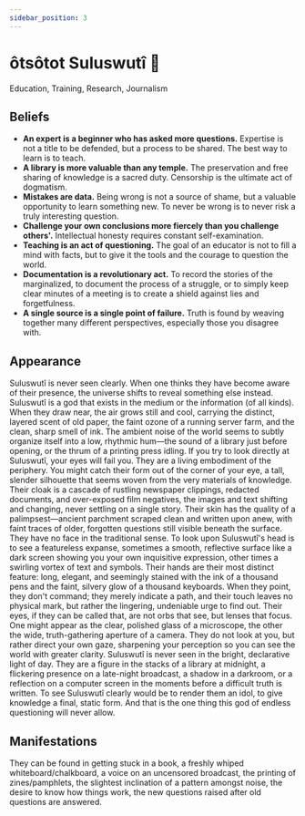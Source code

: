 ```yaml
---
sidebar_position: 3
---
```



# ôtsôtot Suluswutî 🔎

Education, Training, Research, Journalism

## Beliefs

- **An expert is a beginner who has asked more questions.** Expertise is not a
  title to be defended, but a process to be shared. The best way to learn is to
  teach.
- **A library is more valuable than any temple.** The preservation and free
  sharing of knowledge is a sacred duty. Censorship is the ultimate act of
  dogmatism.
- **Mistakes are data.** Being wrong is not a source of shame, but a valuable
  opportunity to learn something new. To never be wrong is to never risk a truly
  interesting question.
- **Challenge your own conclusions more fiercely than you challenge others'.**
  Intellectual honesty requires constant self-examination.
- **Teaching is an act of questioning.** The goal of an educator is not to fill
  a mind with facts, but to give it the tools and the courage to question the
  world.
- **Documentation is a revolutionary act.** To record the stories of the
  marginalized, to document the process of a struggle, or to simply keep clear
  minutes of a meeting is to create a shield against lies and forgetfulness.
- **A single source is a single point of failure.** Truth is found by weaving
  together many different perspectives, especially those you disagree with.

## Appearance

Suluswutî is never seen clearly. When one thinks they have become aware of their
presence, the universe shifts to reveal something else instead. Suluswutî is a
god that exists in the medium or the information (of all kinds). When they draw
near, the air grows still and cool, carrying the distinct, layered scent of old
paper, the faint ozone of a running server farm, and the clean, sharp smell of
ink. The ambient noise of the world seems to subtly organize itself into a low,
rhythmic hum—the sound of a library just before opening, or the thrum of a
printing press idling. If you try to look directly at Suluswutî, your eyes will
fail you. They are a living embodiment of the periphery. You might catch their
form out of the corner of your eye, a tall, slender silhouette that seems woven
from the very materials of knowledge. Their cloak is a cascade of rustling
newspaper clippings, redacted documents, and over-exposed film negatives, the
images and text shifting and changing, never settling on a single story. Their
skin has the quality of a palimpsest—ancient parchment scraped clean and written
upon anew, with faint traces of older, forgotten questions still visible beneath
the surface. They have no face in the traditional sense. To look upon
Suluswutî's head is to see a featureless expanse, sometimes a smooth, reflective
surface like a dark screen showing you your own inquisitive expression, other
times a swirling vortex of text and symbols. Their hands are their most distinct
feature: long, elegant, and seemingly stained with the ink of a thousand pens
and the faint, silvery glow of a thousand keyboards. When they point, they don't
command; they merely indicate a path, and their touch leaves no physical mark,
but rather the lingering, undeniable urge to find out. Their eyes, if they can
be called that, are not orbs that see, but lenses that focus. One might appear
as the clear, polished glass of a microscope, the other the wide,
truth-gathering aperture of a camera. They do not look at you, but rather direct
your own gaze, sharpening your perception so you can see the world with greater
clarity. Suluswutî is never seen in the bright, declarative light of day. They
are a figure in the stacks of a library at midnight, a flickering presence on a
late-night broadcast, a shadow in a darkroom, or a reflection on a computer
screen in the moments before a difficult truth is written. To see Suluswutî
clearly would be to render them an idol, to give knowledge a final, static form.
And that is the one thing this god of endless questioning will never allow.

## Manifestations
They can be found in getting stuck in a book, a freshly whiped
whiteboard/chalkboard, a voice on an uncensored broadcast, the printing of
zines/pamphlets, the slightest inclination of a pattern amongst noise, the
desire to know how things work, the new questions raised after old questions are
answered.


<HisyeoTooltip />